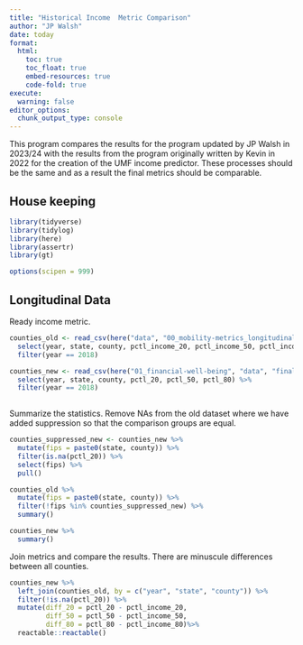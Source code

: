 ```yaml
---
title: "Historical Income  Metric Comparison"
author: "JP Walsh"
date: today
format:
  html:
    toc: true
    toc_float: true
    embed-resources: true
    code-fold: true
execute: 
  warning: false
editor_options: 
  chunk_output_type: console
---
```


This program compares the results for the program updated by JP Walsh in 2023/24 with the results from the program originally written by Kevin in 2022 for the creation of the UMF income predictor. These processes should be the same and as a result the final metrics should be comparable.

## House keeping

```r
library(tidyverse)
library(tidylog)
library(here)
library(assertr)
library(gt)

options(scipen = 999)
```

## Longitudinal Data        

Ready income metric.
```r

counties_old <- read_csv(here("data", "00_mobility-metrics_longitudinal.csv")) %>% 
  select(year, state, county, pctl_income_20, pctl_income_50, pctl_income_80) %>% 
  filter(year == 2018)

counties_new <- read_csv(here("01_financial-well-being", "data", "final", "metrics_income_county_all_longitudinal.csv")) %>% 
  select(year, state, county, pctl_20, pctl_50, pctl_80) %>% 
  filter(year == 2018)
  
```

Summarize the statistics. Remove NAs from the old dataset where we have added suppression so that the comparison groups are equal.
```r
counties_suppressed_new <- counties_new %>% 
  mutate(fips = paste0(state, county)) %>% 
  filter(is.na(pctl_20)) %>% 
  select(fips) %>% 
  pull()

counties_old %>%
  mutate(fips = paste0(state, county)) %>% 
  filter(!fips %in% counties_suppressed_new) %>% 
  summary()

counties_new %>%
  summary()
```

Join metrics and compare the results. There are minuscule differences between all counties.
```r

counties_new %>% 
  left_join(counties_old, by = c("year", "state", "county")) %>% 
  filter(!is.na(pctl_20)) %>% 
  mutate(diff_20 = pctl_20 - pctl_income_20,
         diff_50 = pctl_50 - pctl_income_50,
         diff_80 = pctl_80 - pctl_income_80)%>% 
  reactable::reactable()

```






